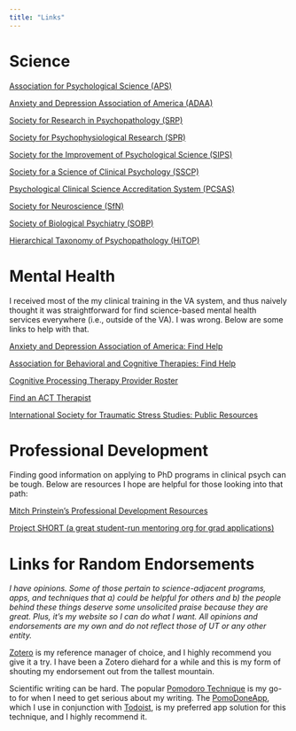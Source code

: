 ---
title: "Links"
---

# Science

[Association for Psychological Science (APS)](https://www.psychologicalscience.org/)

[Anxiety and Depression Association of America (ADAA)](adaa.org)

[Society for Research in Psychopathology (SRP)](https://psychopathology.org/)

[Society for Psychophysiological Research (SPR)](https://sprweb.org/)

[Society for the Improvement of Psychological Science (SIPS)](https://improvingpsych.org/)

[Society for a Science of Clinical Psychology (SSCP)](http://www.sscpweb.org/)

[Psychological Clinical Science Accreditation System (PCSAS)](https://www.pcsas.org/)

[Society for Neuroscience (SfN)](https://sfn.org/)

[Society of Biological Psychiatry (SOBP)](https://sobp.org/)

[Hierarchical Taxonomy of Psychopathology (HiTOP)](https://renaissance.stonybrookmedicine.edu/HITOP)

# Mental Health

I received most of the my clinical training in the VA system, and thus naively thought it was straightforward for find science-based mental health services everywhere (i.e., outside of the VA). I was wrong. Below are some links to help with that.

[Anxiety and Depression Association of America: Find Help](https://adaa.org/find-help)

[Association for Behavioral and Cognitive Therapies: Find Help](https://www.abct.org/Help/?m=mFindHelp&fa=dFindHelp)

[Cognitive Processing Therapy Provider Roster](https://cptforptsd.com/cpt-provider-roster/)

[Find an ACT Therapist](https://contextualscience.org/civicrm/profile?gid=17&reset=1&force=1)

[International Society for Traumatic Stress Studies: Public Resources](https://istss.org/public-resources)

# Professional Development

Finding good information on applying to PhD programs in clinical psych can be tough. Below are resources I hope are helpful for those looking into that path:

[Mitch Prinstein's Professional Development Resources](https://mitch.web.unc.edu/professional-development/)

[Project SHORT (a great student-run mentoring org for grad applications)](https://www.project-short.com/)

# Links for Random Endorsements

*I have opinions. Some of those pertain to science-adjacent programs, apps, and techniques that a) could be helpful for others and b) the people behind these things deserve some unsolicited praise because they are great. Plus, it's my website so I can do what I want. All opinions and endorsements are my own and do not reflect those of UT or any other entity.*

[Zotero](https://www.zotero.org/) is my reference manager of choice, and I highly recommend you give it a try. I have been a Zotero diehard for a while and this is my form of shouting my endorsement out from the tallest mountain.

Scientific writing can be hard. The popular [Pomodoro Technique](http://en.wikipedia.org/wiki/Pomodoro_Technique) is my go-to for when I need to get serious about my writing. The [PomoDoneApp](https://pomodoneapp.com/), which I use in conjunction with [Todoist](todoist.com), is my preferred app solution for this technique, and I highly recommend it.
